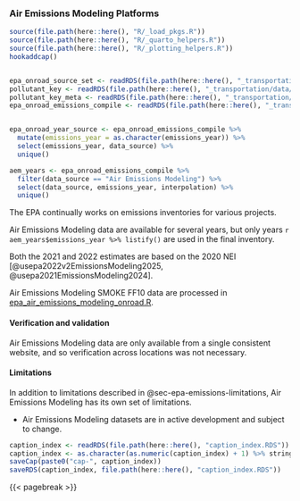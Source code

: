 ### Air Emissions Modeling Platforms {#sec-epa-air-emissions-modeling}
```r
source(file.path(here::here(), "R/_load_pkgs.R"))
source(file.path(here::here(), "R/_quarto_helpers.R"))
source(file.path(here::here(), "R/_plotting_helpers.R"))
hookaddcap()


epa_onroad_source_set <- readRDS(file.path(here::here(), "_transportation/data/epa_onroad_source_set.RDS"))
pollutant_key <- readRDS(file.path(here::here(), "_transportation/data/pollutant_key.RDS"))
pollutant_key_meta <- readRDS(file.path(here::here(), "_transportation/data/epa_onroad_source_set.RDS"))
epa_onroad_emissions_compile <- readRDS(file.path(here::here(), "_transportation/data/epa_onroad_emissions_compile.RDS"))


epa_onroad_year_source <- epa_onroad_emissions_compile %>%
  mutate(emissions_year = as.character(emissions_year)) %>%
  select(emissions_year, data_source) %>%
  unique()

aem_years <- epa_onroad_emissions_compile %>%
  filter(data_source == "Air Emissions Modeling") %>%
  select(data_source, emissions_year, interpolation) %>%
  unique()
```

The EPA continually works on emissions inventories for various projects. 

Air Emissions Modeling data are available for several years, but only years `r aem_years$emissions_year %>% listify()` are used in the final inventory.

Both the 2021 and 2022 estimates are based on the 2020 NEI [@usepa2022v2EmissionsModeling2025, @usepa2021EmissionsModeling2024]. 

Air Emissions Modeling SMOKE FF10 data are processed in [epa_air_emissions_modeling_onroad.R](data-raw/epa_air_emissions_modeling_onroad.R). 

#### Verification and validation {#sec-epa-air-emis-verif-valid}

Air Emissions Modeling data are only available from a single consistent website, and so verification across locations was not necessary. 

<!-- #### Activity data {#sec-epa-air-emis-activity-data} -->

<!-- TODO Compare underlying activity data with data from state DOTs -->

<!-- #### Emissions factors -->

#### Limitations {#sec-epa-air-emis-mod-limit}

In addition to limitations described in @sec-epa-emissions-limitations, Air Emissions Modeling has its own set of limitations.

- Air Emissions Modeling datasets are in active development and subject to change.   

```r
caption_index <- readRDS(file.path(here::here(), "caption_index.RDS"))
caption_index <- as.character(as.numeric(caption_index) + 1) %>% stringr::str_pad(width = 2, side = "left", pad = "0")
saveCap(paste0("cap-", caption_index))
saveRDS(caption_index, file.path(here::here(), "caption_index.RDS"))
```
{{< pagebreak >}}
